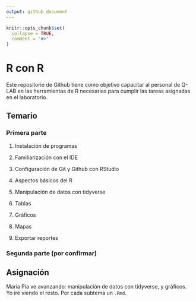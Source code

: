 ```yaml
---
output: github_document
---
```


<!-- README.md is generated from README.Rmd. Please edit that file -->

```r
knitr::opts_chunk$set(
  collapse = TRUE,
  comment = "#>"
)
```

# R con R

<!-- badges: start -->
<!-- badges: end -->

Este repositorio de Github tiene como objetivo capacitar al personal de Q-LAB en las herramientas de R necesarias para cumplir las tareas asignadas en el laboratorio.

## Temario

### Primera parte

1. Instalación de programas

1. Familiarización con el IDE

1. Configuración de Git y Github con RStudio

1. Aspectos básicos del R

1. Manipulación de datos con tidyverse

1. Tablas

1. Gráficos

1. Mapas

1. Exportar reportes

### Segunda parte (por confirmar)

## Asignación

María Pía ve avanzando: manipulación de datos con tidyverse, y gráficos. Yo iré viendo el resto. Por cada subtema un `.Rmd`.
